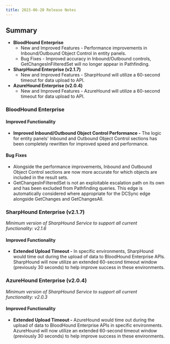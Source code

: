 ```yaml
---
title: 2023-06-20 Release Notes
---
```


## Summary

* **BloodHound Enterprise**
    * New and Improved Features - Performance improvements in Inbound/Outbound Object Control in entity panels.
    * Bug Fixes - Improved accuracy in Inbound/Outbound controls, GetChangesInFilteredSet will no longer appear in Pathfinding.
* **SharpHound Enterprise (v2.1.7)**
    * New and Improved Features - SharpHound will utilize a 60-second timeout for data upload to API.
* **AzureHound Enterprise (v2.0.4)**
    * New and Improved Features - AzureHound will utilize a 60-second timeout for data upload to API.

### BloodHound Enterprise

#### Improved Functionality

* **Improved Inbound/Outbound Object Control Performance -** The logic for entity panels' Inbound and Outbound Object Control sections has been completely rewritten for improved speed and performance.

#### Bug Fixes

* Alongside the performance improvements, Inbound and Outbound Object Control sections are now more accurate for which objects are included in the result sets.
* GetChangesInFilteredSet is not an exploitable escalation path on its own and has been excluded from Pathfinding queries. This edge is automatically considered where appropriate for the DCSync edge alongside GetChanges and GetChangesAll.

### SharpHound Enterprise (v2.1.7)

_Minimum version of SharpHound Service to support all current functionality: v2.1.6_

#### Improved Functionality

* **Extended Upload Timeout -** In specific environments, SharpHound would time out during the upload of data to BloodHound Enterprise APIs. SharpHound will now utilize an extended 60-second timeout window (previously 30 seconds) to help improve success in these environments.

### AzureHound Enterprise (v2.0.4)

_Minimum version of SharpHound Service to support all current functionality: v2.0.3_

#### Improved Functionality

* **Extended Upload Timeout -** AzureHound would time out during the upload of data to BloodHound Enterprise APIs in specific environments. AzureHound will now utilize an extended 60-second timeout window (previously 30 seconds) to help improve success in these environments.

